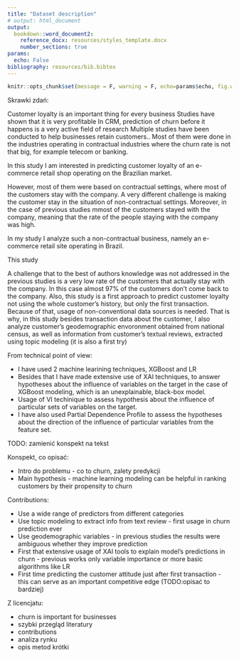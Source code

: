 ---
title: "Dataset description"
# output: html_document
output: 
  bookdown::word_document2:
    reference_docx: resources/styles_template.docx
    number_sections: true
params:
  echo: False
bibliography: resources/bib.bibtex
---

```{r include=FALSE}
knitr::opts_chunk$set(message = F, warning = F, echo=params$echo, fig.width = 4, fig.height = 2)
```

Skrawki zdań:

Customer loyalty is an important thing for every business
Studies have shown that it is very profitable
In CRM, prediction of churn before it happens is a very active field of research
Multiple studies have been conducted to help businesses retain customers..
Most of them were done in the industries operating in contractual industries where the churn rate is not that big, for example telecom or banking.

In this study I am interested in predicting customer loyalty of an e-commerce retail shop operating on the Brazilian market. 



However, most of them were based on contractual settings, where most of the customers stay with the company. A very different challenge is making the customer stay in the situation of non-contractual settings. Moreover, in the case of previous studies mmost of the customers stayed with the company, meaning that the rate of the people staying with the company was high.

In my study I analyze such a non-contractual business, namely an e-commerce retail site operating in Brazil. 

This study 

A challenge that to the best of authors knowledge was not addressed in the previous studies is a very low rate of the customers that actually stay with the company. In this case almost 97% of the customers don't come back to the company. 
Also, this study is a first approach to predict customer loyalty not using the whole customer's history, but only the first transaction. 
Because of that, usage of non-conventional data sources is needed. 
That is why, in this study besides transaction data about the customer, I also analyze customer's geodemographic envoronment obtained from national census, as well as information from customer's textual reviews, extracted using topic modeling (it is also a first try)

From technical point of view:

- I have used 2 machine learining techniques, XGBoost and LR
- Besides that I have made extensive use of XAI techniques, to answer hypotheses about the influence of variables on the target in the case of XGBoost modeling, which is an unexplainable, black-box model. 
- Usage of VI techinique to assess hypothesis about the influence of particular sets of variables on the target. 
- I have also used Partial Dependence Profile to assess the hypotheses about the direction of the influence of particular variables from the feature set. 









TODO: zamienić konspekt na tekst

Konspekt, co opisać:

- Intro do problemu - co to churn, zalety predykcji
- Main hypothesis - machine learning modeling can be helpful in ranking customers by their propensity to churn

Contributions:

- Use a wide range of predictors from different categories
- Use topic modeling to extract info from text review - first usage in churn prediction ever
- Use geodemographic variables - in previous studies the results were ambiguous whether they improve prediction
- First that extensive usage of XAI tools to explain model's predictions in churn - previous works only variable importance or more basic algorithms like LR
- First time predicting the customer attitude just after first transaction - this can serve as an important competitive edge (TODO:opisać to bardziej)




Z licencjatu:

- churn is important for businesses
- szybki przegląd literatury
- contributions
- analiza rynku
- opis metod krótki










